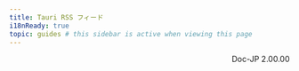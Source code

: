 ```yaml
---
title: Tauri RSS フィード
i18nReady: true
topic: guides # this sidebar is active when viewing this page
---
```



<LinkCard
  title="すべての更新情報"
  description="サイト全体の更新通知を受け取ります。"
  href="/feed.xml"
/>

<LinkCard
  title="ブログの更新情報"
  description="最新のブログ投稿や記事を確認します。"
  href="/blog/rss.xml"
/>

<LinkCard
  title="ページの更新情報"
  description="メインサイトの更新情報を受け取ります。"
  href="/pages.xml"
/>

<div style="text-align: right;">Doc-JP 2.00.00</div>
